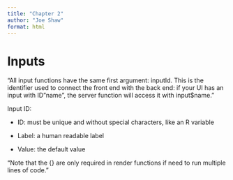 ```yaml
---
title: "Chapter 2"
author: "Joe Shaw"
format: html
---
```


# Inputs

"All input functions have the same first argument: inputId. This is the identifier used to connect the front end with the back end: if your UI has an input with ID "name", the server function will access it with input$name."

Input ID:

- ID: must be unique and without special characters, like an R variable

- Label: a human readable label

- Value: the default value

"Note that the {} are only required in render functions if need to run multiple lines of code."
